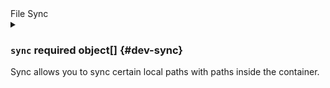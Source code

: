 

<div className="group" data-group="sync">
<div className="group-name">File Sync</div>


<details className="config-field" data-expandable="true">
<summary>

### `sync` <span className="config-field-required" data-required="false">required</span> <span className="config-field-type">object[]</span> <span className="config-field-default"></span> <span className="config-field-enum"></span> {#dev-sync}

Sync allows you to sync certain local paths with paths inside the container.

</summary>

<PartialSyncreference />


</details>

</div>